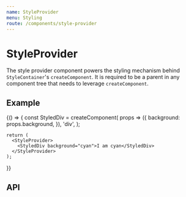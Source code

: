 ```yaml
---
name: StyleProvider
menu: Styling
route: /components/style-provider
---
```



# StyleProvider

The style provider component powers the styling mechanism behind `StyleContainer`'s `createComponent`. It is required to be a parent in any component tree that needs to leverage `createComponent`.

## Example

<Playground>
  {() => {
    const StyledDiv = createComponent(
      props => ({
        background: props.background,
      }),
      'div',
    );

    return (
      <StyleProvider>
        <StyledDiv background="cyan">I am cyan</StyledDiv>
      </StyleProvider>
    );

}}

</Playground>

## API

<PropsTable of={StyleProvider} />
